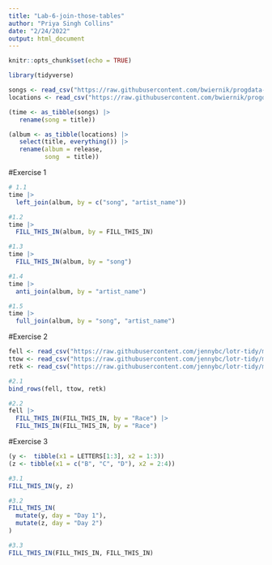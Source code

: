 ```yaml
---
title: "Lab-6-join-those-tables"
author: "Priya Singh Collins"
date: "2/24/2022"
output: html_document
---
```


```r
knitr::opts_chunk$set(echo = TRUE)

library(tidyverse)

songs <- read_csv("https://raw.githubusercontent.com/bwiernik/progdata-class/master/data/singer/songs.csv")
locations <- read_csv("https://raw.githubusercontent.com/bwiernik/progdata-class/master/data/singer/loc.csv")

(time <- as_tibble(songs) |> 
   rename(song = title))

(album <- as_tibble(locations) |> 
   select(title, everything()) |> 
   rename(album = release,
          song  = title))
```

#Exercise 1

```r
# 1.1
time |> 
  left_join(album, by = c("song", "artist_name"))

#1.2
time |> 
  FILL_THIS_IN(album, by = FILL_THIS_IN)

#1.3
time |> 
  FILL_THIS_IN(album, by = "song")

#1.4
time |> 
  anti_join(album, by = "artist_name")

#1.5
time |> 
  full_join(album, by = "song", "artist_name")

```

#Exercise 2
```r
fell <- read_csv("https://raw.githubusercontent.com/jennybc/lotr-tidy/master/data/The_Fellowship_Of_The_Ring.csv")
ttow <- read_csv("https://raw.githubusercontent.com/jennybc/lotr-tidy/master/data/The_Two_Towers.csv")
retk <- read_csv("https://raw.githubusercontent.com/jennybc/lotr-tidy/master/data/The_Return_Of_The_King.csv")
```

```r
#2.1
bind_rows(fell, ttow, retk)

#2.2
fell |> 
  FILL_THIS_IN(FILL_THIS_IN, by = "Race") |> 
  FILL_THIS_IN(FILL_THIS_IN, by = "Race")

```

#Exercise 3
```r
(y <-  tibble(x1 = LETTERS[1:3], x2 = 1:3))
(z <- tibble(x1 = c("B", "C", "D"), x2 = 2:4))

```

```r
#3.1
FILL_THIS_IN(y, z)

#3.2
FILL_THIS_IN(
  mutate(y, day = "Day 1"),
  mutate(z, day = "Day 2")
)

#3.3
FILL_THIS_IN(FILL_THIS_IN, FILL_THIS_IN)

```
